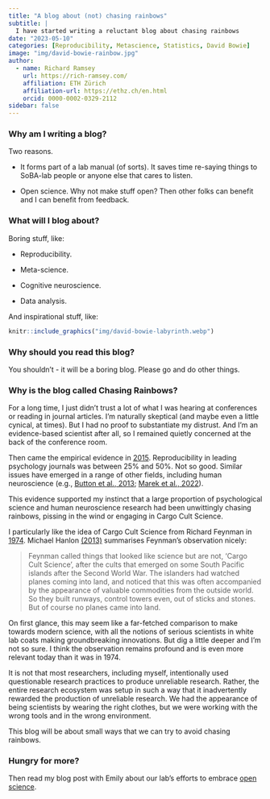 ```yaml
---
title: "A blog about (not) chasing rainbows"
subtitle: | 
  I have started writing a reluctant blog about chasing rainbows
date: "2023-05-10"
categories: [Reproducibility, Metascience, Statistics, David Bowie]
image: "img/david-bowie-rainbow.jpg"
author:
  - name: Richard Ramsey
    url: https://rich-ramsey.com/
    affiliation: ETH Zürich
    affiliation-url: https://ethz.ch/en.html
    orcid: 0000-0002-0329-2112
sidebar: false
---
```


### Why am I writing a blog?

Two reasons.

-   It forms part of a lab manual (of sorts). It saves time re-saying things to SoBA-lab people or anyone else that cares to listen.

-   Open science. Why not make stuff open? Then other folks can benefit and I can benefit from feedback.

### What will I blog about?

Boring stuff, like:

-   Reproducibility.

-   Meta-science.

-   Cognitive neuroscience.

-   Data analysis.

And inspirational stuff, like:

```r
knitr::include_graphics("img/david-bowie-labyrinth.webp")
```

### Why should you read this blog?

You shouldn't - it will be a boring blog. Please go and do other things.

### Why is the blog called Chasing Rainbows?

For a long time, I just didn't trust a lot of what I was hearing at conferences or reading in journal articles. I'm naturally skeptical (and maybe even a little cynical, at times). But I had no proof to substantiate my distrust. And I'm an evidence-based scientist after all, so I remained quietly concerned at the back of the conference room.

Then came the empirical evidence in [2015](https://www.science.org/doi/10.1126/science.aac4716). Reproducibility in leading psychology journals was between 25% and 50%. Not so good. Similar issues have emerged in a range of other fields, including human neuroscience (e.g., [Button et al., 2013](https://www.nature.com/articles/nrn3475); [Marek et al., 2022](https://www.nature.com/articles/s41586-022-04492-9)).

This evidence supported my instinct that a large proportion of psychological science and human neuroscience research had been unwittingly chasing rainbows, pissing in the wind or engaging in Cargo Cult Science.

I particularly like the idea of Cargo Cult Science from Richard Feynman in [1974](./img/Feynman_74_CargoCult.pdf){target="_blank"}. Michael Hanlon [(2013)](https://www.cambridge.org/core/journals/european-review/article/cargo-cult-science/38CA581FFAB42704E5F667AA4A2D6D79) summarises Feynman's observation nicely:

> Feynman called things that looked like science but are not, 'Cargo Cult Science', after the cults that emerged on some South Pacific islands after the Second World War. The islanders had watched planes coming into land, and noticed that this was often accompanied by the appearance of valuable commodities from the outside world. So they built runways, control towers even, out of sticks and stones. But of course no planes came into land.

On first glance, this may seem like a far-fetched comparison to make towards modern science, with all the notions of serious scientists in white lab coats making groundbreaking innovations. But dig a little deeper and I'm not so sure. I think the observation remains profound and is even more relevant today than it was in 1974.

It is not that most researchers, including myself, intentionally used questionable research practices to produce unreliable research. Rather, the entire research ecosystem was setup in such a way that it inadvertently rewarded the production of unreliable research. We had the appearance of being scientists by wearing the right clothes, but we were working with the wrong tools and in the wrong environment.

This blog will be about small ways that we can try to avoid chasing rainbows.

### Hungry for more?

Then read my blog post with Emily about our lab's efforts to embrace [open science](https://rich-ramsey.com/posts/2023-05-10_meta_science/){target="_blank"}.
